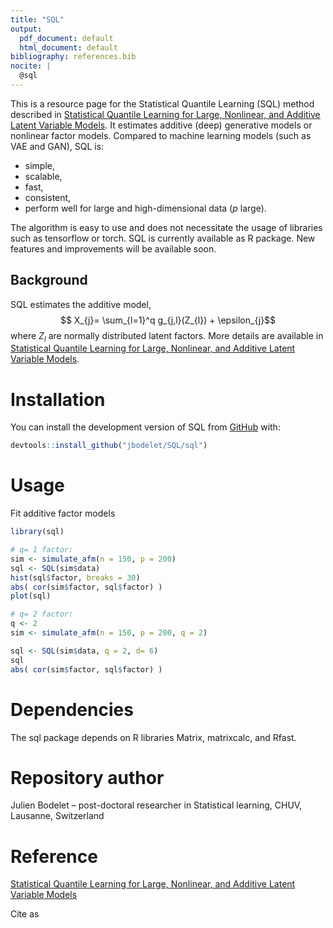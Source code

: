 ```yaml
---
title: "SQL"
output:
  pdf_document: default
  html_document: default
bibliography: references.bib
nocite: |
  @sql
---
```



This is a resource page for the Statistical Quantile Learning (SQL) method described in [Statistical Quantile Learning for Large, Nonlinear, and Additive Latent Variable Models](https://arxiv.org/abs/2003.13119).
It estimates additive (deep) generative models or nonlinear factor models.
Compared to machine learning models (such as VAE and GAN), SQL is:  

* simple,
* scalable,
* fast,
* consistent,
* perform well for large and high-dimensional data ($p$ large).

The algorithm is easy to use and does not necessitate the usage of libraries such as tensorflow or torch.
SQL is currently available as R package.
New features and improvements will be available soon.

## Background

SQL estimates the additive model,
$$ X_{j}= \sum_{l=1}^q g_{j,l}(Z_{l}) + \epsilon_{j}$$
where $Z_l$ are normally distributed latent factors.
More details are available in [Statistical Quantile Learning for Large, Nonlinear, and Additive Latent Variable Models](https://arxiv.org/abs/2003.13119).


# Installation

You can install the development version of SQL from
[GitHub](https://github.com/) with:

``` r
devtools::install_github("jbodelet/SQL/sql")
```

# Usage
Fit additive factor models

```r
library(sql)

# q= 1 factor:
sim <- simulate_afm(n = 150, p = 200)
sql <- SQL(sim$data)
hist(sql$factor, breaks = 30)
abs( cor(sim$factor, sql$factor) )
plot(sql)

# q= 2 factor:
q <- 2
sim <- simulate_afm(n = 150, p = 200, q = 2)

sql <- SQL(sim$data, q = 2, d= 6)
sql
abs( cor(sim$factor, sql$factor) )

```

# Dependencies

The sql package depends on R libraries Matrix, matrixcalc, and Rfast.

# Repository author

Julien Bodelet -- post-doctoral researcher in Statistical learning, CHUV, Lausanne, Switzerland

# Reference

[Statistical Quantile Learning for Large, Nonlinear, and Additive Latent Variable Models](https://arxiv.org/abs/2003.13119)

Cite as



